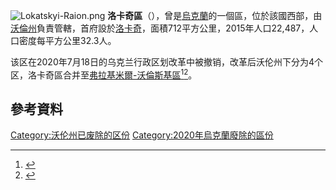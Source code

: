[[Image:Lokatskyi-Raion.png|thumb]]
'''洛卡奇區'''（{{lang-uk|Локачинський район}}），曾是[[烏克蘭|烏克蘭]]的一個區，位於該國西部，由[[沃倫州|沃倫州]]負責管轄，首府設於[[洛卡奇|洛卡奇]]，面積712平方公里，2015年人口22,487，人口密度每平方公里32.3人。

该区在2020年7月18日的乌克兰行政区划改革中被撤销，改革后沃伦州下分为4个区，洛卡奇區合并至[[弗拉基米爾-沃倫斯基區|弗拉基米爾-沃倫斯基區]]<ref>{{Cite news|title=Про утворення та ліквідацію районів. Постанова Верховної Ради України № 807-ІХ.|url=http://www.golos.com.ua/article/333466|access-date=2020-10-03|date=2020-07-18|website=Голос України|language=uk}}</ref><ref name="2020_reform_maps">{{cite web |title=Нові райони: карти + склад |url=https://www.minregion.gov.ua/press/news/novi-rajony-karty-sklad/ |publisher=Міністерство розвитку громад та територій України |language=uk}}</ref>。

==參考資料==
{{Reflist}}

{{Coord|50|45|N|24|45|E|display=title}}
{{Volyn-geo-stub}}

[[Category:沃伦州已废除的区份|Category:沃伦州已废除的区份]]
[[Category:2020年烏克蘭廢除的區份|Category:2020年烏克蘭廢除的區份]]